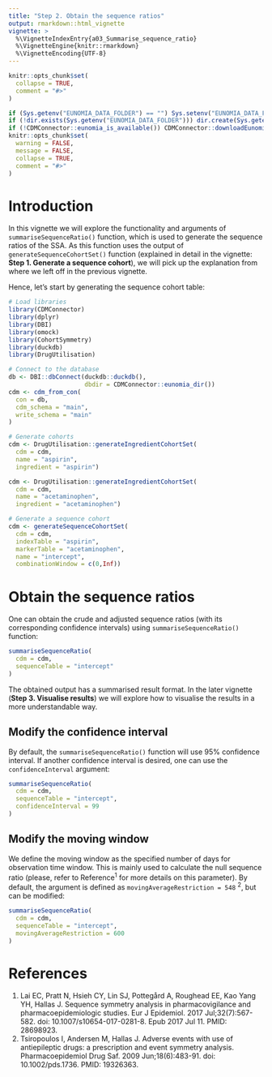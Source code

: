 ```yaml
---
title: "Step 2. Obtain the sequence ratios"
output: rmarkdown::html_vignette
vignette: >
  %\VignetteIndexEntry{a03_Summarise_sequence_ratio}
  %\VignetteEngine{knitr::rmarkdown}
  %\VignetteEncoding{UTF-8}
---
```


```r
knitr::opts_chunk$set(
  collapse = TRUE,
  comment = "#>"
)
```

```r
if (Sys.getenv("EUNOMIA_DATA_FOLDER") == "") Sys.setenv("EUNOMIA_DATA_FOLDER" = tempdir())
if (!dir.exists(Sys.getenv("EUNOMIA_DATA_FOLDER"))) dir.create(Sys.getenv("EUNOMIA_DATA_FOLDER"))
if (!CDMConnector::eunomia_is_available()) CDMConnector::downloadEunomiaData()
knitr::opts_chunk$set(
  warning = FALSE,
  message = FALSE,
  collapse = TRUE,
  comment = "#>"
)
```

# Introduction
In this vignette we will explore the functionality and arguments of `summariseSequenceRatio()` function, which is used to generate the sequence ratios of the SSA. As this function uses the output of `generateSequenceCohortSet()` function (explained in detail in the vignette: **Step 1. Generate a sequence cohort**), we will pick up the explanation from where we left off in the previous vignette. 

Hence, let's start by generating the sequence cohort table:

```r
# Load libraries
library(CDMConnector)
library(dplyr)
library(DBI)
library(omock)
library(CohortSymmetry)
library(duckdb)
library(DrugUtilisation)

# Connect to the database
db <- DBI::dbConnect(duckdb::duckdb(), 
                     dbdir = CDMConnector::eunomia_dir())
cdm <- cdm_from_con(
  con = db,
  cdm_schema = "main",
  write_schema = "main"
)

# Generate cohorts
cdm <- DrugUtilisation::generateIngredientCohortSet(
  cdm = cdm,
  name = "aspirin",
  ingredient = "aspirin")

cdm <- DrugUtilisation::generateIngredientCohortSet(
  cdm = cdm,
  name = "acetaminophen",
  ingredient = "acetaminophen")

# Generate a sequence cohort
cdm <- generateSequenceCohortSet(
  cdm = cdm,
  indexTable = "aspirin",
  markerTable = "acetaminophen",
  name = "intercept",
  combinationWindow = c(0,Inf))
```


# Obtain the sequence ratios
One can obtain the crude and adjusted sequence ratios (with its corresponding confidence intervals) using `summariseSequenceRatio()` function:
```r
summariseSequenceRatio(
  cdm = cdm,
  sequenceTable = "intercept"
)
```
The obtained output has a summarised result format. In the later vignette (**Step 3. Visualise results**) we will explore how to visualise the results in a more understandable way. 

## Modify the confidence interval
By default, the `summariseSequenceRatio()` function will use 95% confidence interval. If another confidence interval is desired, one can use the `confidenceInterval` argument:
```r
summariseSequenceRatio(
  cdm = cdm,
  sequenceTable = "intercept",
  confidenceInterval = 99
)
```

## Modify the moving window
We define the moving window as the specified number of days for observation time window. This is mainly used to calculate the null sequence ratio (please, refer to Reference<sup>1</sup> for more details on this parameter). By default, the argument is defined as `movingAverageRestriction = 548` <sup>2</sup>, but can be modified:
```r
summariseSequenceRatio(
  cdm = cdm,
  sequenceTable = "intercept",
  movingAverageRestriction = 600
)
```

# References
1. Lai EC, Pratt N, Hsieh CY, Lin SJ, Pottegård A, Roughead EE, Kao Yang YH, Hallas J. Sequence symmetry analysis in pharmacovigilance and pharmacoepidemiologic studies. Eur J Epidemiol. 2017 Jul;32(7):567-582. doi: 10.1007/s10654-017-0281-8. Epub 2017 Jul 11. PMID: 28698923.
2. Tsiropoulos I, Andersen M, Hallas J. Adverse events with use of antiepileptic drugs: a prescription and event symmetry analysis. Pharmacoepidemiol Drug Saf. 2009 Jun;18(6):483-91. doi: 10.1002/pds.1736. PMID: 19326363.

